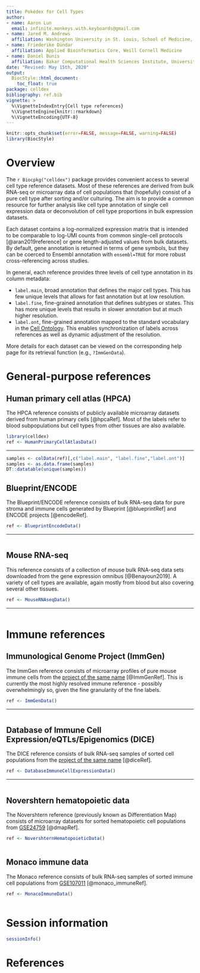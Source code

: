 ```yaml
---
title: Pokédex for Cell Types
author:
- name: Aaron Lun
  email: infinite.monkeys.with.keyboards@gmail.com
- name: Jared M. Andrews
  affiliation: Washington University in St. Louis, School of Medicine, St. Louis, MO, USA
- name: Friederike Dündar
  affiliation: Applied Bioinformatics Core, Weill Cornell Medicine
- name: Daniel Bunis
  affiliation: Bakar Computational Health Sciences Institute, University of California San Francisco, San Francisco, CA
date: "Revised: May 15th, 2020"
output:
  BiocStyle::html_document:
    toc_float: true
package: celldex
bibliography: ref.bib
vignette: >
  %\VignetteIndexEntry{Cell type references}
  %\VignetteEngine{knitr::rmarkdown}
  %\VignetteEncoding{UTF-8}
---
```


```r
knitr::opts_chunk$set(error=FALSE, message=FALSE, warning=FALSE)
library(BiocStyle)
```

# Overview

The `r Biocpkg("celldex")` package provides convenient access to several cell type reference datasets. 
Most of these references are derived from bulk RNA-seq or microarray data of cell populations
that (hopefully) consist of a pure cell type after sorting and/or culturing.
The aim is to provide a common resource for further analysis like cell type annotation of single cell expression data
or deconvolution of cell type proportions in bulk expression datasets.

Each dataset contains a log-normalized expression matrix that is intended to be comparable 
to log-UMI counts from common single-cell protocols [@aran2019reference]
or gene length-adjusted values from bulk datasets.
By default, gene annotation is returned in terms of gene symbols,
but they can be coerced to Ensembl annotation with `ensembl=TRUE` for more robust cross-referencing across studies.

In general, each reference provides three levels of cell type annotation in its column metadata:

- `label.main`, broad annotation that defines the major cell types.
This has few unique levels that allows for fast annotation but at low resolution.
- `label.fine`, fine-grained annotation that defines subtypes or states.
This has more unique levels that results in slower annotation but at much higher resolution.
- `label.ont`, fine-grained annotation mapped to the standard vocabulary in the [Cell Ontology](https://www.ebi.ac.uk/ols/ontologies/cl).
This enables synchronization of labels across references as well as dynamic adjustment of the resolution.

More details for each dataset can be viewed on the corresponding help page for its retrieval function (e.g., `?ImmGenData`).

# General-purpose references

## Human primary cell atlas (HPCA)

The HPCA reference consists of publicly available microarray datasets derived from human primary cells [@hpcaRef].
Most of the labels refer to blood subpopulations but cell types from other tissues are also available.

```r
library(celldex)
ref <- HumanPrimaryCellAtlasData()
```

<hr>

```r
samples <- colData(ref)[,c("label.main", "label.fine","label.ont")]
samples <- as.data.frame(samples)
DT::datatable(unique(samples))
```

## Blueprint/ENCODE

The Blueprint/ENCODE reference consists of bulk RNA-seq data for pure stroma and immune cells 
generated by Blueprint [@blueprintRef] and ENCODE projects [@encodeRef].

```r
ref <- BlueprintEncodeData()
```

<hr>

```r
```

## Mouse RNA-seq

This reference consists of a collection of mouse bulk RNA-seq data sets downloaded from the gene expression omnibus [@Benayoun2019].
A variety of cell types are available, again mostly from blood but also covering several other tissues.

```r
ref <- MouseRNAseqData()
```

<hr>

```r
```

# Immune references

## Immunological Genome Project (ImmGen)

The ImmGen reference consists of microarray profiles of pure mouse immune cells from 
the [project of the same name](http://www.immgen.org/) [@ImmGenRef].
This is currently the most highly resolved immune reference -
possibly overwhelmingly so, given the fine granularity of the fine labels.

```r
ref <- ImmGenData()
```

<hr>

```r
```

## Database of Immune Cell Expression/eQTLs/Epigenomics (DICE)

The DICE reference consists of bulk RNA-seq samples of sorted cell populations
from the [project of the same name](https://dice-database.org) [@diceRef].

```r
ref <- DatabaseImmuneCellExpressionData()
```

<hr>

```r
```

## Novershtern hematopoietic data

The Novershtern reference (previously known as Differentiation Map)
consists of microarray datasets for sorted hematopoietic cell populations
from [GSE24759](https://www.ncbi.nlm.nih.gov/geo/query/acc.cgi?acc=GSE24759) [@dmapRef].

```r
ref <- NovershternHematopoieticData()
```

```r
```

## Monaco immune data

The Monaco reference consists of bulk RNA-seq samples of sorted immune cell populations 
from [GSE107011](https://www.ncbi.nlm.nih.gov/geo/query/acc.cgi?acc=GSE107011) [@monaco_immuneRef].

```r
ref <- MonacoImmuneData()
```

```r
```

# Session information {-}

```r
sessionInfo()
```

# References {-}
